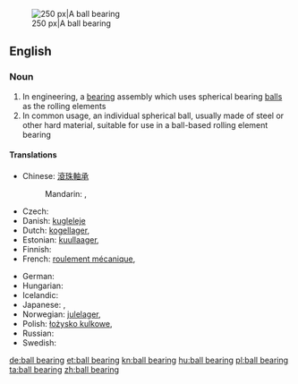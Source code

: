 {{wikipedia|Ball bearing}}
[[Image:Four-point-contact-bearing din628 type-qj 180-ex.png|thumb|right|250 px|A ball bearing]]
==English==

===Noun===
{{en-noun}}

# In engineering, a [[bearing]] assembly which uses spherical bearing [[ball]]s as the rolling elements
# In common usage, an individual spherical ball, usually made of steel or other hard material, suitable for use in a ball-based rolling element bearing

====Translations====
{{trans-top|bearing assembly with spherical balls}}
* Chinese: [[滾珠軸承]]
*: Mandarin: {{t|zh|滾珠軸承|sc=Hani}}, {{t|zh|滚珠轴承|tr=gǔnzhū zhóuchéng|sc=Hani}}
* Czech: {{t-|cs|kuličkové ložisko|n}}
* Danish: [[kugleleje]]
* Dutch: [[kogellager]], {{t|nl|kogellager|n}}
* Estonian: [[kuullaager]], {{t|et|kuullaager}}
* Finnish: {{t+|fi|kuulalaakeri}}
* French: [[roulement mécanique]], {{t|fr|    roulement mécanique  	|m}}
{{trans-mid}}
* German: {{t+|de|Kugellager|n}}
* Hungarian: {{t|hu|golyóscsapágy}}
* Icelandic: {{t-|is|kúlulega|f}}
* Japanese: {{t|ja|玉軸受|tr=たまじくうけ, matajikuuge|sc=Jpan}}, {{t|ja|ボールベアリング|tr=bōrubearingu|sc=Jpan}}
* Norwegian: [[julelager]], {{t|no|julelager}}
* Polish: [[łożysko kulkowe]], {{t|pl|łożysko kulkowe|n}}
* Russian: {{t|ru|шарикоподшипник|m|tr=šarikopodšípnik|sc=Cyrl}}
* Swedish: {{t-|sv|kullager}}
{{trans-bottom}}

[[de:ball bearing]]
[[et:ball bearing]]
[[kn:ball bearing]]
[[hu:ball bearing]]
[[pl:ball bearing]]
[[ta:ball bearing]]
[[zh:ball bearing]]